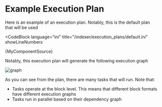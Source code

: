 
# Example Execution Plan

Here is an example of an execution plan. Notably, this is the default plan that will be used

<CodeBlock
  language="ini"
  title="/indexer/execution_plans/default.ini"
  showLineNumbers
>
  {MyComponentSource}
</CodeBlock>

Notably, this execution plan will generate the following execution graph

![graph](../../bin/default.svg)

As you can see from the plan, there are many tasks that will run. Note that:

- Tasks operate at the block level. This means that different block formats have different execution graphs
- Tasks run in parallel based on their dependency graph
